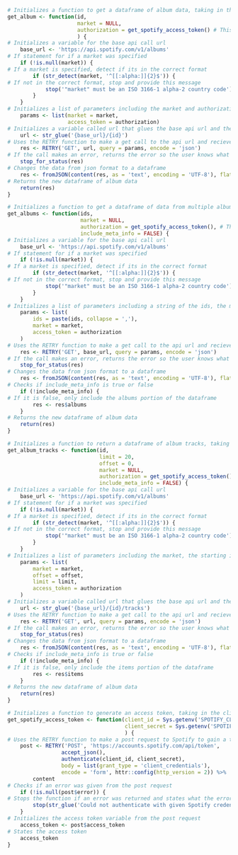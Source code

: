 ```r
# Initializes a function to get a dataframe of album data, taking in the spotify album id, an optional country market, and a personalized authorization code
get_album <- function(id,
                      market = NULL,
                      authorization = get_spotify_access_token() # This function is explained below; generates an acces token
                      ) {
# Initializes a variable for the base api call url
    base_url <- 'https://api.spotify.com/v1/albums'
# If statement for if a market was specified
    if (!is.null(market)) {
# If a market is specified, detect if its in the correct format
        if (str_detect(market, '^[[:alpha:]]{2}$')) {
# If not in the correct format, stop and provide this message
            stop('"market" must be an ISO 3166-1 alpha-2 country code')
        }
    }
# Initializes a list of parameters including the market and authorization code
    params <- list(market = market, 
                   access_token = authorization)
# Initializes a variable called url that glues the base api url and the id given in the parameters
    url <- str_glue('{base_url}/{id}')
# Uses the RETRY function to make a get call to the api url and recieves it in a json format
    res <- RETRY('GET', url, query = params, encode = 'json')
# If the call makes an error, returns the error so the user knows what is going wrong
    stop_for_status(res)
# Changes the data from json format to a dataframe
    res <- fromJSON(content(res, as = 'text', encoding = 'UTF-8'), flatten = TRUE)
# Returns the new dataframe of album data
    return(res)
}
```

```r
# Initializes a function to get a dataframe of data from multiple albums, taking in the Spotify album IDs, optional country market, authorization code, and optional parameter on if to include meta data
get_albums <- function(ids,
                       market = NULL,
                       authorization = get_spotify_access_token(), # This function is explained below; generates an acces token
                       include_meta_info = FALSE) {
# Initializes a variable for the base api call url
    base_url <- 'https://api.spotify.com/v1/albums'
# If statement for if a market was specified
    if (!is.null(market)) {
# If a market is specified, detect if its in the correct format
        if (str_detect(market, '^[[:alpha:]]{2}$')) {
# If not in the correct format, stop and provide this message
            stop('"market" must be an ISO 3166-1 alpha-2 country code')
        }
    }
# Initializes a list of parameters including a string of the ids, the market, and the authorization code
    params <- list(
        ids = paste(ids, collapse = ','),
        market = market,
        access_token = authorization
    )
# Uses the RETRY function to make a get call to the api url and recieves it in a json format
    res <- RETRY('GET', base_url, query = params, encode = 'json')
# If the call makes an error, returns the error so the user knows what is going wrong
    stop_for_status(res)
# Changes the data from json format to a dataframe
    res <- fromJSON(content(res, as = 'text', encoding = 'UTF-8'), flatten = TRUE)
# Checks if include_meta_info is true or false
    if (!include_meta_info) {
# If it is false, only include the albums portion of the dataframe
        res <- res$albums
    }
# Returns the new dataframe of album data
    return(res)
}
```

```r
# Initializes a function to return a dataframe of album tracks, taking in Spotify album id, the maximum number of tracks to return, the index of the first track wanted, a country market, an authorization code, and a parameter to include meta data
get_album_tracks <- function(id,
                             limit = 20,
                             offset = 0,
                             market = NULL,
                             authorization = get_spotify_access_token(), # This function is explained below; generates an acces token
                             include_meta_info = FALSE) {
# Initializes a variable for the base api call url
    base_url <- 'https://api.spotify.com/v1/albums'
# If statement for if a market was specified
    if (!is.null(market)) {
# If a market is specified, detect if its in the correct format
        if (str_detect(market, '^[[:alpha:]]{2}$')) {
# If not in the correct format, stop and provide this message
            stop('"market" must be an ISO 3166-1 alpha-2 country code')
        }
    }
# Initializes a list of parameters including the market, the starting index, the maximum number of tracks, and the access token
    params <- list(
        market = market,
        offset = offset,
        limit = limit,
        access_token = authorization
    )
# Initializes a variable called url that glues the base api url and the id given in the parameters
    url <- str_glue('{base_url}/{id}/tracks')
# Uses the RETRY function to make a get call to the api url and recieves it in a json format
    res <- RETRY('GET', url, query = params, encode = 'json')
# If the call makes an error, returns the error so the user knows what is going wrong
    stop_for_status(res)
# Changes the data from json format to a dataframe
    res <- fromJSON(content(res, as = 'text', encoding = 'UTF-8'), flatten = TRUE)
# Checks if include_meta_info is true or false
    if (!include_meta_info) {
# If it is false, only include the items portion of the dataframe
        res <- res$items
    }
# Returns the new dataframe of album data
    return(res)
}
```

```r
# Initializes a function to generate an access token, taking in the client id and secret client id
get_spotify_access_token <- function(client_id = Sys.getenv('SPOTIFY_CLIENT_ID'),
                                     client_secret = Sys.getenv('SPOTIFY_CLIENT_SECRET')
                                     ) {
# Uses the RETRY function to make a post request to Spotify to gain a token
    post <- RETRY('POST', 'https://accounts.spotify.com/api/token',
                 accept_json(),
                 authenticate(client_id, client_secret),
                 body = list(grant_type = 'client_credentials'),
                 encode = 'form', httr::config(http_version = 2)) %>%
        content
# Checks if an error was given from the post request
    if (!is.null(post$error)) {
# Stops the function if an error was returned and states what the error was
        stop(str_glue('Could not authenticate with given Spotify credentials:\n\t{post$error_description}'))
    }
# Initializes the access token variable from the post request
    access_token <- post$access_token
# States the access token
    access_token
}
```